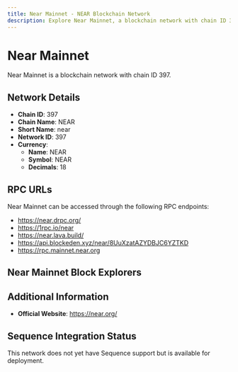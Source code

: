 ```yaml
--- 
title: Near Mainnet - NEAR Blockchain Network
description: Explore Near Mainnet, a blockchain network with chain ID 397. Learn about its native currency, NEAR, and how to interact with the network.
---
```


# Near Mainnet

Near Mainnet is a blockchain network with chain ID 397.

## Network Details

- **Chain ID**: 397
- **Chain Name**: NEAR
- **Short Name**: near
- **Network ID**: 397
- **Currency**: 
  - **Name**: NEAR
  - **Symbol**: NEAR
  - **Decimals**: 18

## RPC URLs

Near Mainnet can be accessed through the following RPC endpoints:

- https://near.drpc.org/
- https://1rpc.io/near
- https://near.lava.build/
- https://api.blockeden.xyz/near/8UuXzatAZYDBJC6YZTKD
- https://rpc.mainnet.near.org

## Near Mainnet Block Explorers



## Additional Information

- **Official Website**: https://near.org/

## Sequence Integration Status

This network does not yet have Sequence support but is available for deployment.
